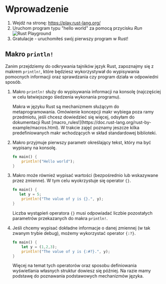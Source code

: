 
# Wprowadzenie

1. Wejdź na stronę: https://play.rust-lang.org/
1. Uruchom program typu "hello world" za pomocą przycisku *Run*
    ![Rust Playground](/01-intro/rust-playground.png)
1. Gratulacje - uruchomiłeś swój pierwszy program w Rust! 





## Makro `println!`

Zanim przejdziemy do odkrywania tajników język Rust, zapoznajmy się z makrem `println!`, które będziesz wykorzystywał do wypisywania pomocnych informacji oraz sprawdzania czy program działa w odpowiedni sposób.

1. Makro `println!` służy do wypisywania informacji na konsolę (najczęściej w celu łatwiejszego śledzenia wykonania programu). 

    <Callout type="info">
    Makra w języku Rust są mechanizmem służącym do metaprogramowania. Omówienie koncepcji makr wybiega poza ramy przedmiotu, jeśli chcesz dowiedzieć się więcej, odsyłam do dokumentacji Rust [macro_rules!](https://doc.rust-lang.org/rust-by-example/macros.html). W trakcie zajęć poznamy jeszcze kilka predefiniowanych makr wchodzących w skład standardowej biblioteki.
    </Callout>

1. Makro przyjmuje pierwszy parametr określający tekst, który ma być wypisany na konsolę.

    ```rust copy
    fn main() {
        println!("Hello world");
    }
    ```
1. Makro może również wypisać wartości (bezpośrednio lub wskazywane przez zmienne). W tym celu wyokrzystuje się operator `{}`.

    ```rust copy
    fn main() {
       let y = 5;
        println!("The value of y is {}.", y);
    }
    ```

    Liczba wystąpień operatora `{}` musi odpowiadać liczbie pozostałych parametrów przekazanych do makra `println!`.

1. Jeśli chcemy wypisać dokładne informacje o danej zmiennej (w tak zwanym trybie debug), możemy wykorzystać operator `{:?}`.

    ```rust copy
    fn main() {
        let y = (1,2,3);
        println!("The value of y is {:#?}.", y);
    }
    ```
    
    <Callout type="info">
    Więcej na temat tych operatorów oraz sposobu definiowania wyświetlania własnych struktur dowiesz się później. Na razie mamy podstawę do poznawania podstawowych mechanizmów języka.
    </Callout>